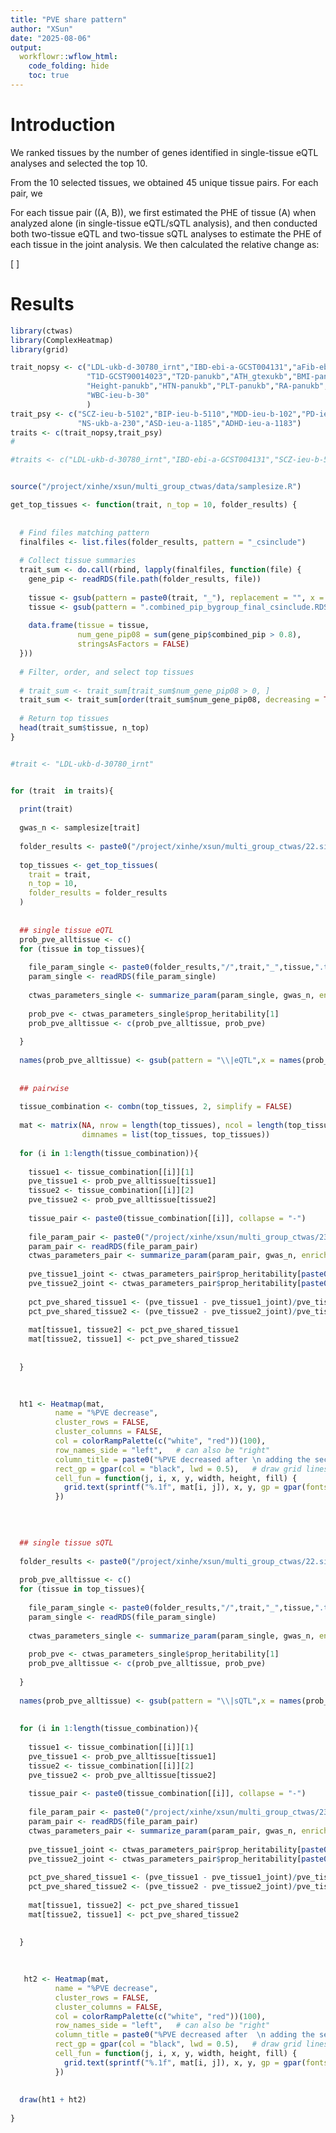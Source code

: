 ```yaml
---
title: "PVE share pattern"
author: "XSun"
date: "2025-08-06"
output:
  workflowr::wflow_html:
    code_folding: hide
    toc: true
---
```


# Introduction

We ranked tissues by the number of genes identified in single-tissue eQTL analyses and selected the top 10.  

From the 10 selected tissues, we obtained 45 unique tissue pairs. For each pair, we   

For each tissue pair \((A, B)\), we first estimated the PHE of tissue \(A\) when analyzed alone (in single-tissue eQTL/sQTL analysis), and then conducted both two-tissue eQTL and two-tissue sQTL analyses to estimate the PHE of each tissue in the joint analysis. We then calculated the relative change as:  

\[
\frac{\text{PHE}_{\text{joint}} - \text{PHE}_{\text{single}}}{\text{PHE}_{\text{single}}}
\]


# Results


```r

library(ctwas)
library(ComplexHeatmap)
library(grid)

trait_nopsy <- c("LDL-ukb-d-30780_irnt","IBD-ebi-a-GCST004131","aFib-ebi-a-GCST006414","SBP-ukb-a-360",
                 "T1D-GCST90014023","T2D-panukb","ATH_gtexukb","BMI-panukb","HB-panukb",
                 "Height-panukb","HTN-panukb","PLT-panukb","RA-panukb","RBC-panukb",
                 "WBC-ieu-b-30"
                 )
trait_psy <- c("SCZ-ieu-b-5102","BIP-ieu-b-5110","MDD-ieu-b-102","PD-ieu-b-7",
               "NS-ukb-a-230","ASD-ieu-a-1185","ADHD-ieu-a-1183")
traits <- c(trait_nopsy,trait_psy)
#

#traits <- c("LDL-ukb-d-30780_irnt","IBD-ebi-a-GCST004131","SCZ-ieu-b-5102")


source("/project/xinhe/xsun/multi_group_ctwas/data/samplesize.R")

get_top_tissues <- function(trait, n_top = 10, folder_results) {
 
  
  # Find files matching pattern
  finalfiles <- list.files(folder_results, pattern = "_csinclude")
  
  # Collect tissue summaries
  trait_sum <- do.call(rbind, lapply(finalfiles, function(file) {
    gene_pip <- readRDS(file.path(folder_results, file))
    
    tissue <- gsub(pattern = paste0(trait, "_"), replacement = "", x = file)
    tissue <- gsub(pattern = ".combined_pip_bygroup_final_csinclude.RDS", replacement = "", x = tissue)
    
    data.frame(tissue = tissue,
               num_gene_pip08 = sum(gene_pip$combined_pip > 0.8),
               stringsAsFactors = FALSE)
  }))
  
  # Filter, order, and select top tissues
  
  # trait_sum <- trait_sum[trait_sum$num_gene_pip08 > 0, ]
  trait_sum <- trait_sum[order(trait_sum$num_gene_pip08, decreasing = TRUE), ]
  
  # Return top tissues
  head(trait_sum$tissue, n_top)
}



```


```r

#trait <- "LDL-ukb-d-30780_irnt"


for (trait  in traits){
  
  print(trait)
  
  gwas_n <- samplesize[trait]
  
  folder_results <- paste0("/project/xinhe/xsun/multi_group_ctwas/22.singlegroup_0515/ctwas_output/expression/",trait,"/")
  
  top_tissues <- get_top_tissues(
    trait = trait, 
    n_top = 10,
    folder_results = folder_results
  )
  
  
  ## single tissue eQTL
  prob_pve_alltissue <- c()
  for (tissue in top_tissues){
    
    file_param_single <- paste0(folder_results,"/",trait,"_",tissue,".thin1.shared_all.param.RDS")
    param_single <- readRDS(file_param_single)
    
    ctwas_parameters_single <- summarize_param(param_single, gwas_n, enrichment_test = "fisher")
    
    prob_pve <- ctwas_parameters_single$prop_heritability[1]
    prob_pve_alltissue <- c(prob_pve_alltissue, prob_pve)
    
  }
  
  names(prob_pve_alltissue) <- gsub(pattern = "\\|eQTL",x = names(prob_pve_alltissue), replacement = "")
  
  
  ## pairwise
  
  tissue_combination <- combn(top_tissues, 2, simplify = FALSE)
  
  mat <- matrix(NA, nrow = length(top_tissues), ncol = length(top_tissues),
                dimnames = list(top_tissues, top_tissues))
  
  for (i in 1:length(tissue_combination)){
    
    tissue1 <- tissue_combination[[i]][1]
    pve_tissue1 <- prob_pve_alltissue[tissue1]
    tissue2 <- tissue_combination[[i]][2]
    pve_tissue2 <- prob_pve_alltissue[tissue2]
    
    tissue_pair <- paste0(tissue_combination[[i]], collapse = "-")
    
    file_param_pair <- paste0("/project/xinhe/xsun/multi_group_ctwas/23.multi_group_0515/pairwise_snakemake_outputs/",trait,"/",trait,".",tissue_pair,".eqtlonly.thin1.shared_all.param.RDS")
    param_pair <- readRDS(file_param_pair)
    ctwas_parameters_pair <- summarize_param(param_pair, gwas_n, enrichment_test = "fisher")
    
    pve_tissue1_joint <- ctwas_parameters_pair$prop_heritability[paste0(tissue1,"|eQTL")]
    pve_tissue2_joint <- ctwas_parameters_pair$prop_heritability[paste0(tissue2,"|eQTL")]
    
    pct_pve_shared_tissue1 <- (pve_tissue1 - pve_tissue1_joint)/pve_tissue1 * 100
    pct_pve_shared_tissue2 <- (pve_tissue2 - pve_tissue2_joint)/pve_tissue2 * 100
    
    mat[tissue1, tissue2] <- pct_pve_shared_tissue1
    mat[tissue2, tissue1] <- pct_pve_shared_tissue2
    
  
  }
  

  
  ht1 <- Heatmap(mat,
          name = "%PVE decrease",
          cluster_rows = FALSE,
          cluster_columns = FALSE,
          col = colorRampPalette(c("white", "red"))(100),
          row_names_side = "left",   # can also be "right"
          column_title = paste0("%PVE decreased after \n adding the second tissue(column) -- \n", trait," (eQTL)"),
          rect_gp = gpar(col = "black", lwd = 0.5),   # draw grid lines
          cell_fun = function(j, i, x, y, width, height, fill) {
            grid.text(sprintf("%.1f", mat[i, j]), x, y, gp = gpar(fontsize = 8))
          })

  
  
  
  ## single tissue sQTL
  
  folder_results <- paste0("/project/xinhe/xsun/multi_group_ctwas/22.singlegroup_0515/ctwas_output/splicing/",trait,"/")
  
  prob_pve_alltissue <- c()
  for (tissue in top_tissues){
    
    file_param_single <- paste0(folder_results,"/",trait,"_",tissue,".thin1.shared_all.param.RDS")
    param_single <- readRDS(file_param_single)
    
    ctwas_parameters_single <- summarize_param(param_single, gwas_n, enrichment_test = "fisher")
    
    prob_pve <- ctwas_parameters_single$prop_heritability[1]
    prob_pve_alltissue <- c(prob_pve_alltissue, prob_pve)
    
  }
  
  names(prob_pve_alltissue) <- gsub(pattern = "\\|sQTL",x = names(prob_pve_alltissue), replacement = "")
  
  
  for (i in 1:length(tissue_combination)){
    
    tissue1 <- tissue_combination[[i]][1]
    pve_tissue1 <- prob_pve_alltissue[tissue1]
    tissue2 <- tissue_combination[[i]][2]
    pve_tissue2 <- prob_pve_alltissue[tissue2]
    
    tissue_pair <- paste0(tissue_combination[[i]], collapse = "-")
    
    file_param_pair <- paste0("/project/xinhe/xsun/multi_group_ctwas/23.multi_group_0515/pairwise_snakemake_outputs/",trait,"/",trait,".",tissue_pair,".sqtlonly.thin1.shared_all.param.RDS")
    param_pair <- readRDS(file_param_pair)
    ctwas_parameters_pair <- summarize_param(param_pair, gwas_n, enrichment_test = "fisher")
    
    pve_tissue1_joint <- ctwas_parameters_pair$prop_heritability[paste0(tissue1,"|sQTL")]
    pve_tissue2_joint <- ctwas_parameters_pair$prop_heritability[paste0(tissue2,"|sQTL")]
    
    pct_pve_shared_tissue1 <- (pve_tissue1 - pve_tissue1_joint)/pve_tissue1 * 100
    pct_pve_shared_tissue2 <- (pve_tissue2 - pve_tissue2_joint)/pve_tissue2 * 100
    
    mat[tissue1, tissue2] <- pct_pve_shared_tissue1
    mat[tissue2, tissue1] <- pct_pve_shared_tissue2
    
  
  }
  

  
   ht2 <- Heatmap(mat,
          name = "%PVE decrease",
          cluster_rows = FALSE,
          cluster_columns = FALSE,
          col = colorRampPalette(c("white", "red"))(100),
          row_names_side = "left",   # can also be "right"
          column_title = paste0("%PVE decreased after  \n adding the second tissue(column) -- \n", trait," (sQTL)"),
          rect_gp = gpar(col = "black", lwd = 0.5),   # draw grid lines
          cell_fun = function(j, i, x, y, width, height, fill) {
            grid.text(sprintf("%.1f", mat[i, j]), x, y, gp = gpar(fontsize = 8))
          })
  
  
  draw(ht1 + ht2)
  
}





```







<!-- ```{r fig.height=8, fig.width=8} -->

<!-- #trait <- "LDL-ukb-d-30780_irnt" -->


<!-- for (trait  in traits){ -->

<!--   gwas_n <- samplesize[trait] -->

<!--   folder_results <- paste0("/project/xinhe/xsun/multi_group_ctwas/22.singlegroup_0515/ctwas_output/expression/",trait,"/") -->

<!--   top_tissues <- get_top_tissues( -->
<!--     trait = trait,  -->
<!--     n_top = 10, -->
<!--     folder_results = folder_results -->
<!--   ) -->


<!--   ## single tissue eQTL -->
<!--   prob_pve_alltissue <- c() -->
<!--   for (tissue in top_tissues){ -->

<!--     file_param_single <- paste0(folder_results,"/",trait,"_",tissue,".thin1.shared_all.param.RDS") -->
<!--     param_single <- readRDS(file_param_single) -->

<!--     ctwas_parameters_single <- summarize_param(param_single, gwas_n, enrichment_test = "fisher") -->

<!--     prob_pve <- ctwas_parameters_single$prop_heritability[1] -->
<!--     prob_pve_alltissue <- c(prob_pve_alltissue, prob_pve) -->

<!--   } -->

<!--   names(prob_pve_alltissue) <- gsub(pattern = "\\|eQTL",x = names(prob_pve_alltissue), replacement = "") -->


<!--   ## pairwise -->

<!--   tissue_combination <- combn(top_tissues, 2, simplify = FALSE) -->

<!--   prob_pve_shared_all <- c() -->
<!--   for (i in 1:length(tissue_combination)){ -->

<!--     tissue1 <- tissue_combination[[i]][1] -->
<!--     pve_tissue1 <- prob_pve_alltissue[tissue1] -->
<!--     tissue2 <- tissue_combination[[i]][2] -->
<!--     pve_tissue2 <- prob_pve_alltissue[tissue2] -->

<!--     tissue_pair <- paste0(tissue_combination[[i]], collapse = "-") -->

<!--     file_param_pair <- paste0("/project/xinhe/xsun/multi_group_ctwas/23.multi_group_0515/pairwise_snakemake_outputs/",trait,"/",trait,".",tissue_pair,".eqtlonly.thin1.shared_all.param.RDS") -->
<!--     param_pair <- readRDS(file_param_pair) -->
<!--     ctwas_parameters_pair <- summarize_param(param_pair, gwas_n, enrichment_test = "fisher") -->
<!--     prob_pve_sum <- ctwas_parameters_pair$prop_heritability[1] + ctwas_parameters_pair$prop_heritability[2]  -->

<!--     prob_pve_shared <- (pve_tissue1 + pve_tissue2 - prob_pve_sum)/pve_tissue1 -->
<!--     names(prob_pve_shared) <- tissue_pair -->
<!--     prob_pve_shared_all <-c(prob_pve_shared_all,prob_pve_shared) -->
<!--   } -->


<!--   mat <- matrix(NA, nrow = length(top_tissues), ncol = length(top_tissues), -->
<!--                 dimnames = list(top_tissues, top_tissues)) -->

<!--   if(length( grep(pattern = "Brain_Spinal_cord_cervical_c-1", x = names(prob_pve_shared_all)) ) >0) { -->

<!--     for (n in names(prob_pve_shared_all)) { -->
<!--       # split at the hyphen that is followed by "Brain_" -->
<!--       parts <- strsplit(n, "-(?=Brain_)", perl = TRUE)[[1]] -->

<!--       mat[parts[1], parts[2]] <- prob_pve_shared_all[[n]] -->
<!--       mat[parts[2], parts[1]] <- prob_pve_shared_all[[n]]  # symmetric -->
<!--     } -->

<!--   }else { -->

<!--     for (n in names(prob_pve_shared_all)) { -->
<!--       parts <- strsplit(n, "-")[[1]] -->
<!--       mat[parts[1], parts[2]] <- prob_pve_shared_all[n] -->
<!--       mat[parts[2], parts[1]] <- prob_pve_shared_all[n]  # symmetric -->
<!--     } -->

<!--   } -->


<!--   # Assuming your matrix is called 'mat' -->
<!--   # Fill diagonal with 1 for self-comparison -->
<!--   diag(mat) <- NA -->

<!--   # Create heatmap -->
<!--   pheatmap(mat,  -->
<!--            cluster_rows = F,  -->
<!--            cluster_cols = F,  -->
<!--            display_numbers = TRUE,   # optional, shows the values -->
<!--            color = colorRampPalette(c("white", "red"))(100), -->
<!--            main = paste0("Shared PVE between tissues (eQTL) --", trait)) -->


<!--   ## single tissue sQTL -->

<!--   prob_pve_alltissue <- c() -->
<!--   for (tissue in top_tissues){ -->

<!--     file_param_single <- paste0("/project/xinhe/xsun/multi_group_ctwas/22.singlegroup_0515/ctwas_output/splicing/",trait,"/",trait,"_",tissue,".thin1.shared_all.param.RDS") -->
<!--     param_single <- readRDS(file_param_single) -->

<!--     ctwas_parameters_single <- summarize_param(param_single, gwas_n, enrichment_test = "fisher") -->

<!--     prob_pve <- ctwas_parameters_single$prop_heritability[1] -->
<!--     prob_pve_alltissue <- c(prob_pve_alltissue, prob_pve) -->

<!--   } -->

<!--   names(prob_pve_alltissue) <- gsub(pattern = "\\|sQTL",x = names(prob_pve_alltissue), replacement = "") -->


<!--   ## pairwise -->

<!--   tissue_combination <- combn(top_tissues, 2, simplify = FALSE) -->

<!--   prob_pve_shared_all <- c() -->
<!--   for (i in 1:length(tissue_combination)){ -->

<!--     tissue1 <- tissue_combination[[i]][1] -->
<!--     pve_tissue1 <- prob_pve_alltissue[tissue1] -->
<!--     tissue2 <- tissue_combination[[i]][2] -->
<!--     pve_tissue2 <- prob_pve_alltissue[tissue2] -->

<!--     tissue_pair <- paste0(tissue_combination[[i]], collapse = "-") -->

<!--     file_param_pair <- paste0("/project/xinhe/xsun/multi_group_ctwas/23.multi_group_0515/pairwise_snakemake_outputs/",trait,"/",trait,".",tissue_pair,".sqtlonly.thin1.shared_all.param.RDS") -->
<!--     param_pair <- readRDS(file_param_pair) -->
<!--     ctwas_parameters_pair <- summarize_param(param_pair, gwas_n, enrichment_test = "fisher") -->
<!--     prob_pve_sum <- ctwas_parameters_pair$prop_heritability[1] + ctwas_parameters_pair$prop_heritability[2]  -->

<!--     prob_pve_shared <- pve_tissue1 + pve_tissue2 - prob_pve_sum -->
<!--     names(prob_pve_shared) <- tissue_pair -->
<!--     prob_pve_shared_all <-c(prob_pve_shared_all,prob_pve_shared) -->
<!--   } -->


<!--   mat <- matrix(NA, nrow = length(top_tissues), ncol = length(top_tissues), -->
<!--                 dimnames = list(top_tissues, top_tissues)) -->

<!--   # Fill in the values -->
<!--   if(length( grep(pattern = "Brain_Spinal_cord_cervical_c-1", x = names(prob_pve_shared_all)) ) >0) { -->

<!--     for (n in names(prob_pve_shared_all)) { -->
<!--       # split at the hyphen that is followed by "Brain_" -->
<!--       parts <- strsplit(n, "-(?=Brain_)", perl = TRUE)[[1]] -->

<!--       mat[parts[1], parts[2]] <- prob_pve_shared_all[[n]] -->
<!--       mat[parts[2], parts[1]] <- prob_pve_shared_all[[n]]  # symmetric -->
<!--     } -->

<!--   }else { -->

<!--     for (n in names(prob_pve_shared_all)) { -->
<!--       parts <- strsplit(n, "-")[[1]] -->
<!--       mat[parts[1], parts[2]] <- prob_pve_shared_all[n] -->
<!--       mat[parts[2], parts[1]] <- prob_pve_shared_all[n]  # symmetric -->
<!--     } -->

<!--   } -->


<!--   # Assuming your matrix is called 'mat' -->
<!--   # Fill diagonal with 1 for self-comparison -->
<!--   diag(mat) <- NA -->

<!--   # Create heatmap -->
<!--   pheatmap(mat,  -->
<!--            cluster_rows = F,  -->
<!--            cluster_cols = F,  -->
<!--            display_numbers = TRUE,   # optional, shows the values -->
<!--            color = colorRampPalette(c("white", "red"))(100), -->
<!--            main = paste0("Shared PVE between tissues (sQTL) --", trait)) -->




<!-- } -->





<!-- ``` -->